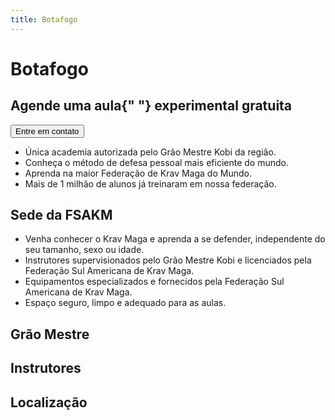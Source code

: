 ```yaml
---
title: Botafogo
---
```



# Botafogo

<div className="mt-18 grid items-center gap-6 lg:grid-cols-3">
  <div className="lg:col-span-2">
    <YouTubeEmbed videoid="-4yX8WRkiOA" />
  </div>
  <div>
    <h2 className="text-center text-3xl uppercase">
      Agende uma aula{" "}
      <span className="text-yellow-500">experimental gratuita</span>
    </h2>
    <div className="mt-6 w-full text-center">
      <Button
        asChild
        size="lg"
        className="bg-[#25d366] text-center text-xl hover:cursor-pointer hover:bg-[#128c7e]">
        <Link href="https://wa.me/5521975978455">Entre em contato</Link>
      </Button>
    </div>
  </div>
</div>

- Única academia autorizada pelo Grão Mestre Kobi da região.
- Conheça o método de defesa pessoal mais eficiente do mundo.
- Aprenda na maior Federação de Krav Maga do Mundo.
- Mais de 1 milhão de alunos já treinaram em nossa federação.

## Sede da FSAKM

- Venha conhecer o Krav Maga e aprenda a se defender, independente do seu tamanho, sexo ou idade.
- Instrutores supervisionados pelo Grão Mestre Kobi e licenciados pela Federação Sul Americana de Krav Maga.
- Equipamentos especializados e fornecidos pela Federação Sul Americana de Krav Maga.
- Espaço seguro, limpo e adequado para as aulas.

## Grão Mestre

<div className="grid grid-cols-1 md:grid-cols-2 lg:grid-cols-3 gap-6 mt-6">

<CardLink
  description="Grão Mestre Kobi"
  image="/pt/images/federacao/instrutores-licenciados/kobi-lichtenstein.png"
  href="/federacao/instrutores-licenciados/grao-mestre-kobi/"
  layout="bottom"
/>

</div>

## Instrutores

<div className="grid grid-cols-1 md:grid-cols-2 lg:grid-cols-3 gap-6 mt-6">
  <CardLink
    description="Mestre Cláudio Oliveira"
    image="/pt/images/federacao/instrutores-licenciados/claudio-oliveira.jpg"
    href="/federacao/instrutores-licenciados/claudio-oliveira/"
    layout="bottom"
  />

<CardLink
  description="Mestre Marcio Hirszberg"
  image="/pt/images/federacao/instrutores-licenciados/marcio-hirszberg.jpg"
  href="/federacao/instrutores-licenciados/marcio-hirszberg/"
  layout="bottom"
/>

<CardLink
  description="Mestre Léo Miller"
  image="/pt/images/federacao/instrutores-licenciados/leo-miller.png"
  href="/federacao/instrutores-licenciados/leo-miller/"
  layout="bottom"
/>

</div>

## Localização

<GoogleMapsEmbed
  apiKey={process.env.GOOGLEMAPS_API_KEY}
  height={400}
  width="100%"
  mode="place"
  q="R. Sorocaba, 258 - Botafogo, Rio de Janeiro - RJ, 22271-110"
/>
